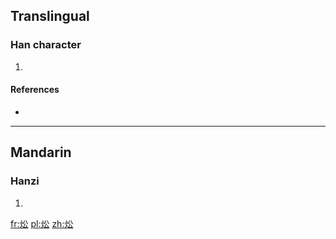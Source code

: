 ==Translingual==

===Han character===
{{Han char|rn=86|rad=火|as=04|sn=8|four=98832|canj=FCI}}

# {{defn|Han|sort=火04}}

====References====
* {{Han ref|kx=0666.280|dkj=18892|dj=1076.050|hdz=32192.110|uh=7082|ud=28802|bh=CD58|bd=52568}}

----

==Mandarin==

===Hanzi===
{{cmn-hanzi|pin=[[zhōng]] ([[zhong1]])|wg=chung<sup>1</sup>}}

# {{defn|lang=cmn|sort=火04}}

[[fr:炂]]
[[pl:炂]]
[[zh:炂]]